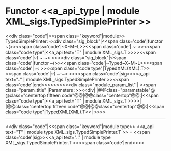 =Functor <<a_api_type | module XML_sigs.TypedSimplePrinter >> =
<<div class="code"|<<span class="keyword"|module>> TypedSimplePrinter: <<div class="sig_block"|<<span class='code'|functor ~(>><<span class='code'|~X~M~L>><<span class='code'| ~: >><<span class="code type"|<<a_api text="T" | module XML_sigs.T >>>><<span class='code'|~) ~-~> >><<div class="sig_block"|<<span class='code'|functor ~(>><<span class='code'|~Typed~X~M~L>><<span class='code'| ~: >><<span class="code type"|TypedXML(XML).T>><<span class='code'|~) ~-~> >><<span class='code'|sig>><<a_api text=".." | module XML_sigs.TypedSimplePrinter >><<span class='code'|end>>>>>>>><<div class="module_param_list" | <<span class="param_title" |Parameters :>><<div|
|@@class="paramstable"@ @class="centertop fifteen code"@@{{{XML}}}|@@class="centertop"@@:|<<span class="code type"|<<a_api text="T" | module XML_sigs.T >>>>|
|@@class="centertop fifteen code"@@{{{TypedXML}}}|@@class="centertop"@@:|<<span class="code type"|TypedXML(XML).T>>|
>>>>

----
<<div class="code"|<<span class="keyword"|module type>> <<a_api text="T" | module type XML_sigs.TypedSimplePrinter.T >> = <<span class='code'|sig>><<a_api text=".." | module type XML_sigs.TypedSimplePrinter.T >><<span class='code'|end>>>>